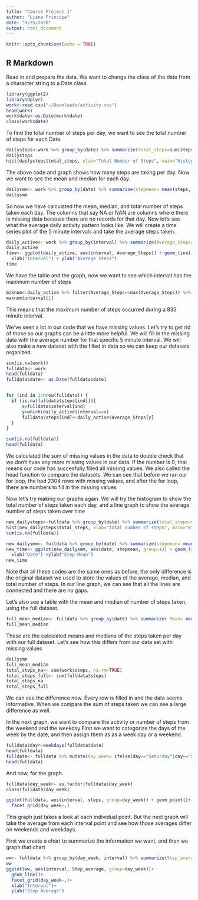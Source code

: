 ```yaml
---
title: "Course Project 1"
author: "Liana Principe"
date: "9/25/2020"
output: html_document
---
```


```r
knitr::opts_chunk$set(echo = TRUE)
```

## R Markdown

Read in and prepare the data. We want to change the class of the date from a character string to a Date class.
```r
library(ggplot2)
library(dplyr)
work<-read.csv("~/Downloads/activity.csv")
head(work)
work$date<-as.Date(work$date)
class(work$date)
```

To find the total number of steps per day, we want to see the total number of steps for each Date.
```r
dailysteps<-work %>% group_by(date) %>% summarize(total_steps=sum(steps, na.rm=TRUE))
dailysteps
hist(dailysteps$total_steps, xlab="Total Number of Steps", main="Histogram of the Total Number of Steps per Day")
```


The above code and graph shows how many steps are taking per day. Now we want to see the mean and median for each day.
```r
dailysmm<- work %>% group_by(date) %>% summarize(stepmean= mean(steps, na.rm=TRUE), stepmedian=median(steps, ma.rm=TRUE), dailysteps=sum(steps, na.rm=TRUE))
dailysmm

```
So now we have calculated the mean, median, and total number of steps taken each day. The columns that say NA or NAN are columns where there is missing data because there are no records for that day.
Now let's see what the average daily activity pattern looks like. We will create a time series plot of the 5 minute intervals and  take the average steps taken.

```r
daily_active<- work %>% group_by(interval) %>% summarize(Average_Steps=mean(steps, na.rm=TRUE))
daily_active
time<- ggplot(daily_active, aes(interval, Average_Steps)) + geom_line()+
  xlab("Interval") + ylab("Average Steps")
time
```


We have the table and the graph, now we want to see which interval has the maximum number of steps

```r
maxnum<-daily_active %>% filter(Average_Steps==max(Average_Steps)) %>% select(interval)
maxnum$interval[1]

```
This means that the maximum number of steps occurred during a 835 minute interval.

We've seen a lot in our code that we have missing values. Let's try to get rid of those so our graphs can be a little more helpful. We will fill in the missing data with the average number for that specific 5 minute interval.
We will also make a new dataset with the filled in data so we can keep our datasets organized.
```r
sum(is.na(work))
fulldata<- work
head(fulldata)
fulldata$date<- as.Date(fulldata$date)


for (ind in 1:nrow(fulldata)) {
  if (is.na(fulldata$steps[ind])){
      x=fulldata$interval[ind]
      y=which(daily_active$interval==x)
      fulldata$steps[ind]<-daily_active$Average_Steps[y]
  }
}

sum(is.na(fulldata))
head(fulldata)
```
We calculated the sum of missing values in the data to double check that we don't hvae any more missing values in our data. If the number is 0, that means our code has succesfully filled all missing values. We also called the head function to compare the datasets. We can see that before we ran our for loop, the had 2304 rows with missing values, and after the for loop, there are numbers to fill in the missing values

Now let's try making our graphs again. We will try the histogram to show the total number of steps taken each day, and a line graph to show the average number of steps taken over time
```r
new_dailysteps<-fulldata %>% group_by(date) %>% summarize(total_steps=sum(steps, na.rm=TRUE))
hist(new_dailysteps$total_steps, xlab="Total number of steps", main="Histogram of the Total Number of Steps per Day")
sum(is.na(fulldata))
```

```r
new_dailysmm<- fulldata %>% group_by(date) %>% summarize(stepmean= mean(steps, na.rm=TRUE), stepmedian=median(steps, ma.rm=TRUE), dailysteps=sum(steps, na.rm=TRUE))
new_time<- ggplot(new_dailysmm, aes(date, stepmean, group=1)) + geom_line()+
  xlab("Date") +ylab("Step Mean")
new_time

```

Note that all these codes are the same ones as before, the only difference is the original dataset we used to store the values of the average, median, and total number of steps.
In our line graph, we can see that all the lines are connected and there are no gaps.


Let's also see a table with the mean and median of number of steps taken, using the full dataset. 
```r
full_mean_median<- fulldata %>% group_by(date) %>% summarize( Mean= mean(steps), Median=median(steps), Total=sum(steps))
full_mean_median
```
These are the calculated means and medians of the steps taken per day with our full dataset. Let's see how this differs from our data set with missing values

```r
dailysmm
full_mean_median
total_steps_na<- sum(work$steps, na.rm=TRUE)
total_steps_full<- sum(fulldata$steps)
total_steps_na
total_steps_full

```
We can see the difference now. Every row is filled in and the data seems informative. When we compare the sum of steps taken we can see a large difference as well.


In the next graph, we want to compare the activity or number of steps from the weekend and the weekday.First we want to categorize the days of the week by the date, and then assign them as as a week day or a weekend.
```r
fulldata$day<-weekdays(fulldata$date)
head(fulldata)
fulldata<- fulldata %>% mutate(day_week= ifelse(day=="Saturday"|day=="Sunday", "Weekend", "Weekday"))
head(fulldata)
```

And now, for the graph.
```r
fulldata$day_week<- as.factor(fulldata$day_week)
class(fulldata$day_week)

ggplot(fulldata, aes(interval, steps, group=day_week)) + geom_point()+
  facet_grid(day_week~.)


```
This graph just takes a look at each individual point. But the next graph will take the average from each interval point and see how those averages differ on weekends and weekdays.

First we create a chart to summarize the information we want, and then we graph that chart
```r
ww<- fulldata %>% group_by(day_week, interval) %>% summarize(Step_average=mean(steps))
ww
ggplot(ww, aes(interval, Step_average, group=day_week))+
  geom_line()+
  facet_grid(day_week~.)+
  xlab("Interval")+
  ylab("Step Average")
```






